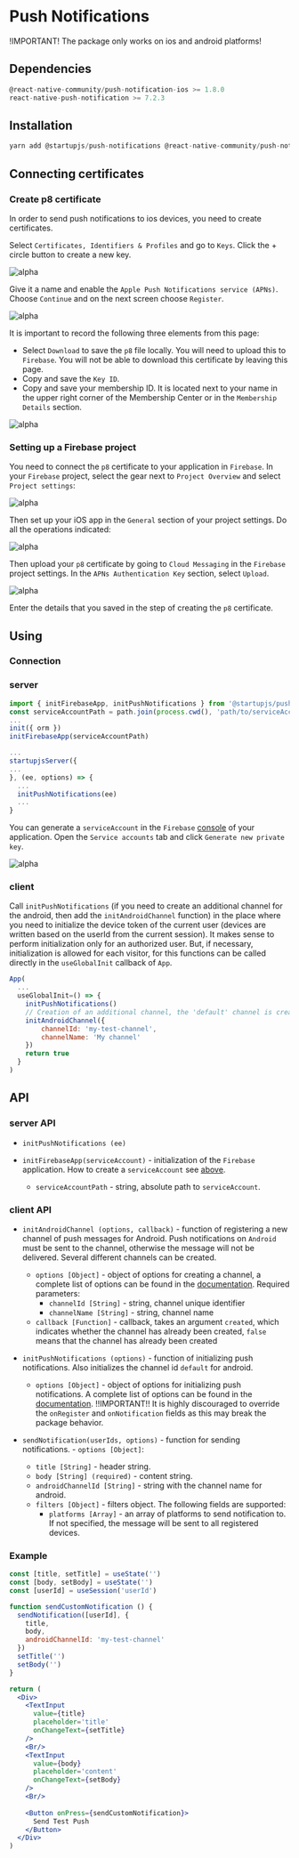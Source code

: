 
# Push Notifications

!IMPORTANT! The package only works on ios and android platforms!

## Dependencies

```js
@react-native-community/push-notification-ios >= 1.8.0
react-native-push-notification >= 7.2.3
```

## Installation

```js
yarn add @startupjs/push-notifications @react-native-community/push-notification-ios react-native-push-notification
```


## Connecting certificates

### Create p8 certificate

In order to send push notifications to ios devices, you need to create certificates.

Select `Certificates, Identifiers & Profiles` and go to `Keys`. Click the + circle button to create a new key.

![alpha](/img/docs/push-notifications/pushs2.png "Certificates, Identifiers & Profiles")

Give it a name and enable the `Apple Push Notifications service (APNs)`. Choose `Continue` and on the next screen choose `Register`.

![alpha](/img/docs/push-notifications/pushs3.png "Apple Push Notifications service (APNs)")

It is important to record the following three elements from this page:

- Select `Download` to save the `p8` file locally. You will need to upload this to `Firebase`. You will not be able to download this certificate by leaving this page.
- Copy and save the `Key ID`.
- Copy and save your membership ID. It is located next to your name in the upper right corner of the Membership Center or in the `Membership Details` section.

![alpha](/img/docs/push-notifications/pushs4.png "Apple Push Notifications service (APNs)")

### Setting up a Firebase project

You need to connect the `p8` certificate to your application in `Firebase`. In your `Firebase` project, select the gear next to `Project Overview` and select `Project settings`:

![alpha](/img/docs/push-notifications/pushs5.png "Apple Push Notifications service (APNs)")

Then set up your iOS app in the `General` section of your project settings. Do all the operations indicated:

![alpha](/img/docs/push-notifications/pushs6.png "Apple Push Notifications service (APNs)")

Then upload your `p8` certificate by going to `Cloud Messaging` in the `Firebase` project settings. In the `APNs Authentication Key` section, select `Upload`.

![alpha](/img/docs/push-notifications/pushs7.png "Apple Push Notifications service (APNs)")

Enter the details that you saved in the step of creating the `p8` certificate.

## Using

### Connection

### server

```js
import { initFirebaseApp, initPushNotifications } from '@startupjs/push-notifications/server'
const serviceAccountPath = path.join(process.cwd(), 'path/to/serviceAccountKey.json')
...
init({ orm })
initFirebaseApp(serviceAccountPath)

...
startupjsServer({
...
}, (ee, options) => {
  ...
  initPushNotifications(ee)
  ...
}

```
You can generate a `serviceAccount` in the `Firebase` [console](https://console.firebase.google.com/project/) of your application. Open the `Service accounts` tab and click `Generate new private key`.

![alpha](/img/docs/push-notifications/pushs1.png "firebase admin")

### client

Call `initPushNotifications` (if you need to create an additional channel for the android, then add the `initAndroidChannel` function) in the place where you need to initialize the device token of the current user (devices are written based on the userId from the current session). It makes sense to perform initialization only for an authorized user. But, if necessary, initialization is allowed for each visitor, for this functions can be called directly in the `useGlobalInit` callback of `App`.

```js
App(
  ...
  useGlobalInit=() => {
    initPushNotifications()
    // Creation of an additional channel, the 'default' channel is created when initPushNotifications are executed
    initAndroidChannel({
        channelId: 'my-test-channel',
        channelName: 'My channel'
    })
    return true
  }
)
```

## API

### server API

- `initPushNotifications (ee)`

- `initFirebaseApp(serviceAccount)` - initialization of the `Firebase` application. How to create a `serviceAccount` see [above](/docs/libraries/push-notofications#server).
  - `serviceAccountPath` - string, absolute path to `serviceAccount`.

### client API

- `initAndroidChannel (options, callback)` - function of registering a new channel of push messages for Android. Push notifications on `Android` must be sent to the channel, otherwise the message will not be delivered. Several different channels can be created.
  - `options [Object]` - object of options for creating a channel, a complete list of options can be found in the [documentation](https://github.com/zo0r/react-native-push-notification#channel-management-android). Required parameters:
    - `channelId [String]` - string, channel unique identifier
    - `channelName [String]` - string, channel name
  - `callback [Function]` - callback, takes an argument `created`, which indicates whether the channel has already been created, `false` means that the channel has already been created

- `initPushNotifications (options)` - function of initializing push notifications. Also initializes the channel id `default` for android.
  - `options [Object]` - object of options for initializing push notifications. A complete list of options can be found in the [documentation](https://github.com/zo0r/react-native-push-notification#usage). !!IMPORTANT!! It is highly discouraged to override the `onRegister` and `onNotification` fields as this may break the package behavior.

- `sendNotification(userIds, options)` - function for sending notifications. - `options [Object]`:
    - `title [String]` - header string.
    - `body [String] (required)` - content string.
    - `androidChannelId [String]` - string with the channel name for android.
    - `filters [Object]` - filters object. The following fields are supported:
      - `platforms [Array]` - an array of platforms to send notification to. If not specified, the message will be sent to all registered devices.


### Example

```jsx example
const [title, setTitle] = useState('')
const [body, setBody] = useState('')
const [userId] = useSession('userId')

function sendCustomNotification () {
  sendNotification([userId], {
    title,
    body,
    androidChannelId: 'my-test-channel'
  })
  setTitle('')
  setBody('')
}

return (
  <Div>
    <TextInput
      value={title}
      placeholder='title'
      onChangeText={setTitle}
    />
    <Br/>
    <TextInput
      value={body}
      placeholder='content'
      onChangeText={setBody}
    />
    <Br/>
    
    <Button onPress={sendCustomNotification}>
      Send Test Push
    </Button>
  </Div>
)
```
